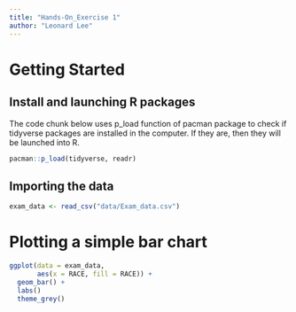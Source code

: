 ```yaml
---
title: "Hands-On_Exercise 1"
author: "Leonard Lee"
---
```


# Getting Started

## Install and launching R packages

The code chunk below uses p_load function of pacman package to check if tidyverse packages are installed in the computer. If they are, then they will be launched into R.

```r
pacman::p_load(tidyverse, readr)
```

## Importing the data

```r
exam_data <- read_csv("data/Exam_data.csv")

```

# Plotting a simple bar chart

```r

ggplot(data = exam_data, 
       aes(x = RACE, fill = RACE)) +
  geom_bar() +
  labs()
  theme_grey()
```
